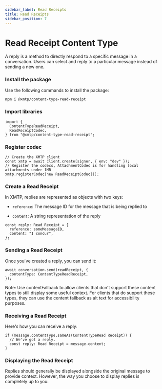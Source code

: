 ```yaml
---
sidebar_label: Read Receipts
title: Read Receipts
sidebar_position: 7
---
```


# Read Receipt Content Type

A reply is a method to directly respond to a specific message in a conversation. Users can select and reply to a particular message instead of sending a new one.

### Install the package

Use the following commands to install the package:

```bash
npm i @xmtp/content-type-read-receipt
```

### Import libraries

```tsx
import {
  ContentTypeReadReceipt,
  ReadReceiptCodec,
} from "@xmtp/content-type-read-receipt";
```

### Register codec

```tsx
// Create the XMTP client
const xmtp = await Client.create(signer, { env: "dev" });
// Register the codecs, AttachmentCodec is for handling local attachments under 1MB
xmtp.registerCodec(new ReadReceiptCodec());
```

### Create a Read Receipt

In XMTP, replies are represented as objects with two keys:

- `reference`: The message ID for the message that is being replied to

- `content`: A string representation of the reply

```tsx
const reply: Read Receipt = {
  reference: someMessageID,
  content: "I concur",
};
```

### Sending a Read Receipt

Once you've created a reply, you can send it:

```tsx
await conversation.send(readReceipt, {
  contentType: ContentTypeReadReceipt,
});
```

Note: Use contentFallback to allow clients that don't support these content types to still display some useful context. For clients that do support these types, they can use the content fallback as alt text for accessibility purposes.

### Receiving a Read Receipt

Here's how you can receive a reply:

```tsx
if (message.contentType.sameAs(ContentTypeRead Receipt)) {
  // We've got a reply.
  const reply: Read Receipt = message.content;
}
```

### Displaying the Read Receipt

Replies should generally be displayed alongside the original message to provide context. However, the way you choose to display replies is completely up to you.

